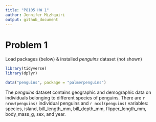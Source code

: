 ```yaml
---
title: "P8105 HW 1"
author: Jennifer Mizhquiri
output: github_document
---
```



# Problem 1 

Load packages (below) & installed _penguins_ dataset (not shown)

```r
library(tidyverse)
library(dplyr)
```


```r

data("penguins", package = "palmerpenguins")
```

The _penguins_ dataset contains geographic and demographic data on individuals belonging to different species of penguins. There are `r nrow(penguins)` individual penguins and `r ncol(penguins)` variables: species, island, bill_length_mm, bill_depth_mm, flipper_length_mm, body_mass_g, sex, and year. 

